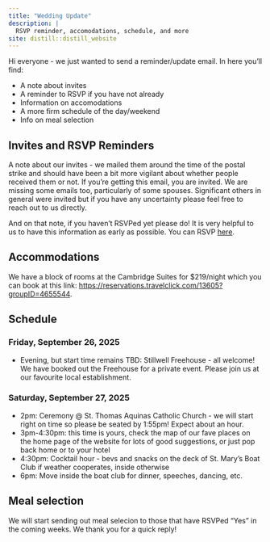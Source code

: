 ```yaml
---
title: "Wedding Update"
description: |
  RSVP reminder, accomodations, schedule, and more
site: distill::distill_website
---
```


Hi everyone - we just wanted to send a reminder/update email. In here you'll find:

- A note about invites
- A reminder to RSVP if you have not already
- Information on accomodations
- A more firm schedule of the day/weekend
- Info on meal selection

## Invites and RSVP Reminders

A note about our invites - we mailed them around the time of the postal strike and should have been a bit more vigilant about whether people received them or not. If you're getting this email, you are invited. We are missing some emails too, particularly of some spouses. Significant others in general were invited but if you have any uncertainty please feel free to reach out to us directly. 

And on that note, if you haven't RSVPed yet please do! It is very helpful to us to have this information as early as possible. You can RSVP [here](rsvp.html).

## Accommodations

We have a block of rooms at the Cambridge Suites for $219/night which you can book at this link: [https://reservations.travelclick.com/13605?groupID=4655544](https://reservations.travelclick.com/13605?groupID=4655544).

## Schedule

### Friday, September 26, 2025

- Evening, but start time remains TBD: Stillwell Freehouse - all welcome! We have booked out the Freehouse for a private event. Please join us at our favourite local establishment. 

### Saturday, September 27, 2025

- 2pm: Ceremony @ St. Thomas Aquinas Catholic Church - we will start right on time so please be seated by 1:55pm! Expect about an hour. 
- 3pm-4:30pm: this time is yours, check the map of our fave places on the home page of the website for lots of good suggestions, or just pop back home or to your hotel
- 4:30pm: Cocktail hour - bevs and snacks on the deck of St. Mary's Boat Club if weather cooperates, inside otherwise
- 6pm: Move inside the boat club for dinner, speeches, dancing, etc. 

## Meal selection

We will start sending out meal selecion to those that have RSVPed "Yes" in the coming weeks. We thank you for a quick reply!